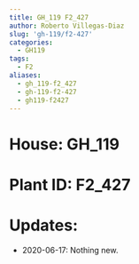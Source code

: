 ```yaml
---
title: GH_119 F2_427
author: Roberto Villegas-Diaz
slug: 'gh-119/f2-427'
categories:
  - GH119
tags:
  - F2
aliases:
  - gh_119-f2_427
  - gh-119-f2-427
  - gh119-f2427
---
```


# **House**: GH_119
# **Plant ID**: F2_427
# **Updates**: 
 - 2020-06-17: Nothing new.

